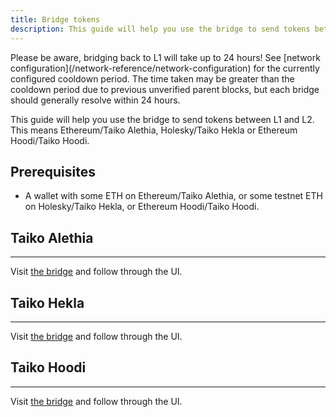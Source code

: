 ```yaml
---
title: Bridge tokens
description: This guide will help you use the bridge to send tokens between L1 and L2.
---
```



<Aside>
Please be aware, bridging back to L1 will take up to 24 hours! See [network configuration](/network-reference/network-configuration) for the currently configured cooldown period. The time taken may be greater than the cooldown period due to previous unverified parent blocks, but each bridge should generally resolve within 24 hours.
</Aside>

This guide will help you use the bridge to send tokens between L1 and L2. This means Ethereum/Taiko Alethia, Holesky/Taiko Hekla or Ethereum Hoodi/Taiko Hoodi.

## Prerequisites

- A wallet with some ETH on Ethereum/Taiko Alethia, or some testnet ETH on Holesky/Taiko Hekla, or Ethereum Hoodi/Taiko Hoodi.

## Taiko Alethia

---

Visit [the bridge](https://bridge.taiko.xyz/) and follow through the UI.

## Taiko Hekla

---

Visit [the bridge](https://bridge.hekla.taiko.xyz) and follow through the UI.

## Taiko Hoodi

---

Visit [the bridge](https://bridge.hoodi.taiko.xyz) and follow through the UI.
